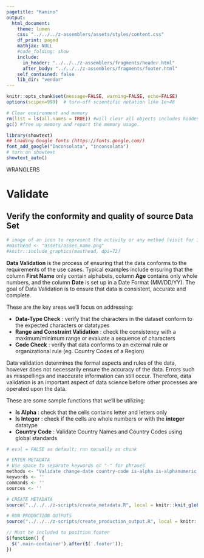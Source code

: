 ```yaml
---
pagetitle: "Kamino"
output: 
  html_document:
    theme: lumen
    css: "../../../z-assemblers/assets/styles/content.css"
    df_print: paged
    mathjax: NULL
    #code_folding: show
    include:
      in_header: "../../../z-assemblers/fragments/header.html"
      after_body: "../../../z-assemblers/fragments/footer.html"
    self_contained: false
    lib_dir: "vendor"
---
```


```r

knitr::opts_chunk$set(message=FALSE, warning=FALSE, echo=FALSE)
options(scipen=999)  # turn-off scientific notation like 1e+48

# Clear environment and memory
rm(list = ls(all.names = TRUE)) #will clear all objects includes hidden objects.
gc() #free up memory and report the memory usage.

library(showtext)
## Loading Google fonts (https://fonts.google.com/)
font_add_google("Inconsolata", "inconsolata")
# turn on showtext
showtext_auto()

```

<div class="activity">
WRANGLERS  
</div>

# Validate
## Verify the conformity and quality of source Data Set

```r
# image of an icon to represent the activity or any method (visit for icon https://thenounproject.com/search/?q=attribute&i=4326168)
#masthead <- "assets/asses_name.png"
#knitr::include_graphics(masthead, dpi=72)

```

__Data Validation__ is the process of ensuring that the data conforms to the requirements of the use cases. Typical examples include ensuring that the column __First Name__ only contain alphabets, column __Age__ contains only whole numbers, and the column __Date__ is set up in a Date Format (MM/DD/YY). The goal of Data Validation is to ensure that data is consistent, accurate and complete.  


These are the key areas we'll focus on addressing:

* __Data-Type Check__ : verify that the characters in the dataset conform to the expected characters or datatypes
* __Range and Constraint Validation__ : check the consistency with a maximum/minimum range or evaluate a sequence of characters
* __Code Check__ : verify that data conforms to an external rule or organizational rule (eg. Country Codes of a Region)

Data validation determines the formal aspects and rules of the data, however does not necessarily ensure the accuracy of the data. Errors such as misspellings and inaccurate information can still occur. Therefore, data validation is an important aspect of data science before other processes are operated upon the data. 

These are some sample functions that we'll be utilizing:

* __Is Alpha__ : check that the cells contains letter and letters only
* __Is Integer__ : check if the cells are whole numbers or with the __integer__ datatype
* __Country Code__ : Validate Country Names and Country Codes using global standards

```r

# eval = FALSE as default; run manually as chunk

# ENTER METADATA
# Use space to separate keywords or "-" for phrases
methods <- "Validate change-date country-code is-alpha is-alphanumeric is-date is-decimal is-divisible is-empty is-integer is-length is-logical is-longitude is-numeric" # mostly used in wranglers and analytics
keywords <- ''
commands <- ''
sources <- ''

# CREATE METADATA
source("../../../z-scripts/create_metadata.R", local = knitr::knit_global())

# RUN PRODUCTION OUTPUTS
source("../../../z-scripts/create_production_output.R", local = knitr::knit_global())


```


```js

// Must be included to position footer
$(function() {
  $('.main-container').after($('.footer'));
})

```

